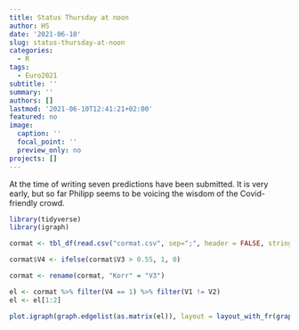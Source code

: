 ```yaml
---
title: Status Thursday at noon
author: HS
date: '2021-06-10'
slug: status-thursday-at-noon
categories:
  - R
tags:
  - Euro2021
subtitle: ''
summary: ''
authors: []
lastmod: '2021-06-10T12:41:21+02:00'
featured: no
image:
  caption: ''
  focal_point: ''
  preview_only: no
projects: []
---
```


At the time of writing seven predictions have been submitted. It is very early, but so far Philipp seems to be voicing the wisdom of the Covid-friendly crowd.

```r

library(tidyverse)
library(igraph)

cormat <- tbl_df(read.csv("cormat.csv", sep=";", header = FALSE, stringsAsFactors=FALSE))

cormat$V4 <- ifelse(cormat$V3 > 0.55, 1, 0)

cormat <- rename(cormat, "Korr" = "V3")

el <- cormat %>% filter(V4 == 1) %>% filter(V1 != V2)
el <- el[1:2]

plot.igraph(graph.edgelist(as.matrix(el)), layout = layout_with_fr(graph.edgelist(as.matrix(el))), vertex.label.cex=2)

```
